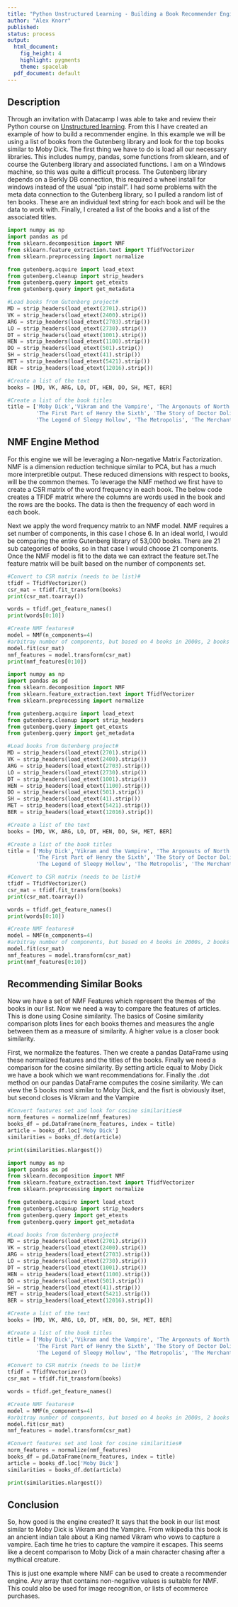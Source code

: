 ```yaml
---
title: "Python Unstructured Learning - Building a Book Recommender Engine"
author: "Alex Knorr"
published:
status: process
output:
  html_document:
    fig_height: 4
    highlight: pygments
    theme: spacelab
  pdf_document: default
---
```


## Description
Through an invitation with Datacamp I was able to take and review their Python course on [Unstructured learning](https://www.datacamp.com/courses/unsupervised-learning-in-python). From this I have created an example of how to build a recommender engine. In this example we will be using a list of books from the Gutenberg library and look for the top books similar to Moby Dick. The first thing we have to do is load all our necessary libraries. This includes numpy, pandas, some functions from sklearn, and of course the Gutenberg library and associated functions. I am on a Windows machine, so this was quite a difficult process. The Gutenberg library depends on a Berkly DB connection, this required a wheel install for windows instead of the usual "pip install". I had some problems with the meta data connection to the Gutenberg library, so I pulled a random list of ten books. These are an individual text string for each book and will be the data to work with. Finally, I created a list of the books and a list of the associated titles. 

```python
import numpy as np
import pandas as pd
from sklearn.decomposition import NMF
from sklearn.feature_extraction.text import TfidfVectorizer
from sklearn.preprocessing import normalize

from gutenberg.acquire import load_etext
from gutenberg.cleanup import strip_headers
from gutenberg.query import get_etexts
from gutenberg.query import get_metadata

#Load books from Gutenberg project#
MD = strip_headers(load_etext(2701).strip())
VK = strip_headers(load_etext(2400).strip())
ARG = strip_headers(load_etext(2703).strip())
LO = strip_headers(load_etext(2730).strip())
DT = strip_headers(load_etext(1001).strip())
HEN = strip_headers(load_etext(1100).strip())
DO = strip_headers(load_etext(501).strip())
SH = strip_headers(load_etext(41).strip())
MET = strip_headers(load_etext(5421).strip())
BER = strip_headers(load_etext(12016).strip())

#Create a list of the text
books = [MD, VK, ARG, LO, DT, HEN, DO, SH, MET, BER]

#Create a list of the book titles
title = ['Moby Dick','Vikram and the Vampire', 'The Argonauts of North Liberty', 'Long Odds', 'The Divine comedy of Dante Alighieri',
         'The First Part of Henry the Sixth', 'The Story of Doctor Dolittle',
         'The Legend of Sleepy Hollow', 'The Metropolis', 'The Merchant of Berlin']

```

## NMF Engine Method
For this engine we will be leveraging a Non-negative Matrix Factorization. NMF is a dimension reduction technique similar to PCA, but has a much more interpretible output. These reduced dimensions with respect to books, will be the common themes. To leverage the NMF method we first have to create a CSR matrix of the word frequency in each book. The below code creates a TFIDF matrix where the columns are words used in the book and the rows are the books. The data is then the frequency of each word in each book.

Next we apply the word frequency matrix to an NMF model. NMF requires a set number of components, in this case I chose 6. In an ideal world, I would be comparing the entire Gutenberg library of 53,000 books. There are 21 sub categories of books, so in that case I would choose 21 components. Once the NMF model is fit to the data we can extract the feature set.The feature matrix will be built based on the number of components set. 

```python
#Convert to CSR matrix (needs to be list)#
tfidf = TfidfVectorizer()
csr_mat = tfidf.fit_transform(books)
print(csr_mat.toarray())

words = tfidf.get_feature_names()
print(words[0:10])

#Create NMF features#
model = NMF(n_components=4)
#arbitray number of components, but based on 4 books in 2000s, 2 books in 1000s, 2 books less than 1000, and 2 books greater than 5000 (ids)
model.fit(csr_mat)
nmf_features = model.transform(csr_mat)
print(nmf_features[0:10])

```

```python
import numpy as np
import pandas as pd
from sklearn.decomposition import NMF
from sklearn.feature_extraction.text import TfidfVectorizer
from sklearn.preprocessing import normalize

from gutenberg.acquire import load_etext
from gutenberg.cleanup import strip_headers
from gutenberg.query import get_etexts
from gutenberg.query import get_metadata

#Load books from Gutenberg project#
MD = strip_headers(load_etext(2701).strip())
VK = strip_headers(load_etext(2400).strip())
ARG = strip_headers(load_etext(2703).strip())
LO = strip_headers(load_etext(2730).strip())
DT = strip_headers(load_etext(1001).strip())
HEN = strip_headers(load_etext(1100).strip())
DO = strip_headers(load_etext(501).strip())
SH = strip_headers(load_etext(41).strip())
MET = strip_headers(load_etext(5421).strip())
BER = strip_headers(load_etext(12016).strip())

#Create a list of the text
books = [MD, VK, ARG, LO, DT, HEN, DO, SH, MET, BER]

#Create a list of the book titles
title = ['Moby Dick','Vikram and the Vampire', 'The Argonauts of North Liberty', 'Long Odds', 'The Divine comedy of Dante Alighieri',
         'The First Part of Henry the Sixth', 'The Story of Doctor Dolittle',
         'The Legend of Sleepy Hollow', 'The Metropolis', 'The Merchant of Berlin']

#Convert to CSR matrix (needs to be list)#
tfidf = TfidfVectorizer()
csr_mat = tfidf.fit_transform(books)
print(csr_mat.toarray())

words = tfidf.get_feature_names()
print(words[0:10])

#Create NMF features#
model = NMF(n_components=4)
#arbitray number of components, but based on 4 books in 2000s, 2 books in 1000s, 2 books less than 1000, and 2 books greater than 5000 (ids)
model.fit(csr_mat)
nmf_features = model.transform(csr_mat)
print(nmf_features[0:10])

```

## Recommending Similar Books
Now we have a set of NMF Features which represent the themes of the books in our list. Now we need a way to compare the features of articles. This is done using Cosine similarity. The basics of Cosine similarity comparison plots lines for each books themes and measures the angle between them as a measure of similarity. A higher value is a closer book similarity. 

First, we normalize the features. Then we create a pandas DataFrame using these normalized features and the titles of the books. Finally we need a comparison for the cosine similarity. By setting article equal to Moby Dick we have a book which we want recommendations for. Finally the .dot method on our pandas DataFrame computes the cosine similarity. We can view the 5 books most similar to Moby Dick, and the fisrt is obviously itset, but second closes is Vikram and the Vampire

```python

#Convert features set and look for cosine similarities#
norm_features = normalize(nmf_features)
books_df = pd.DataFrame(norm_features, index = title)
article = books_df.loc['Moby Dick']
similarities = books_df.dot(article)

print(similarities.nlargest())

```

```python
import numpy as np
import pandas as pd
from sklearn.decomposition import NMF
from sklearn.feature_extraction.text import TfidfVectorizer
from sklearn.preprocessing import normalize

from gutenberg.acquire import load_etext
from gutenberg.cleanup import strip_headers
from gutenberg.query import get_etexts
from gutenberg.query import get_metadata

#Load books from Gutenberg project#
MD = strip_headers(load_etext(2701).strip())
VK = strip_headers(load_etext(2400).strip())
ARG = strip_headers(load_etext(2703).strip())
LO = strip_headers(load_etext(2730).strip())
DT = strip_headers(load_etext(1001).strip())
HEN = strip_headers(load_etext(1100).strip())
DO = strip_headers(load_etext(501).strip())
SH = strip_headers(load_etext(41).strip())
MET = strip_headers(load_etext(5421).strip())
BER = strip_headers(load_etext(12016).strip())

#Create a list of the text
books = [MD, VK, ARG, LO, DT, HEN, DO, SH, MET, BER]

#Create a list of the book titles
title = ['Moby Dick','Vikram and the Vampire', 'The Argonauts of North Liberty', 'Long Odds', 'The Divine comedy of Dante Alighieri',
         'The First Part of Henry the Sixth', 'The Story of Doctor Dolittle',
         'The Legend of Sleepy Hollow', 'The Metropolis', 'The Merchant of Berlin']

#Convert to CSR matrix (needs to be list)#
tfidf = TfidfVectorizer()
csr_mat = tfidf.fit_transform(books)

words = tfidf.get_feature_names()

#Create NMF features#
model = NMF(n_components=4)
#arbitray number of components, but based on 4 books in 2000s, 2 books in 1000s, 2 books less than 1000, and 2 books greater than 5000 (ids)
model.fit(csr_mat)
nmf_features = model.transform(csr_mat)

#Convert features set and look for cosine similarities#
norm_features = normalize(nmf_features)
books_df = pd.DataFrame(norm_features, index = title)
article = books_df.loc['Moby Dick']
similarities = books_df.dot(article)

print(similarities.nlargest())

```

## Conclusion
So, how good is the engine created? It says that the book in our list most similar to Moby Dick is Vikram and the Vampire. From wikipedia this book is an ancient indian tale about a King named Vikram who vows to capture a vampire. Each time he tries to capture the vampire it escapes. This seems like a decent comparison to Moby Dick of a main character chasing after a mythical creature. 

This is just one example where NMF can be used to create a recommender engine. Any array that contains non-negative values is suitable for NMF. This could also be used for image recognition, or lists of ecommerce purchases.
